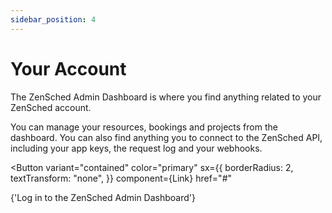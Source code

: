 ```yaml
---
sidebar_position: 4
---
```


# Your Account

The ZenSched Admin Dashboard is where you find anything related to your ZenSched account. 

You can manage your resources, bookings and projects from the dashboard. You can also find anything you to connect to the ZenSched API, including your app keys, the request log and your webhooks.

<Button 
    variant="contained"
    color="primary"
    sx={{
        borderRadius: 2,
        textTransform: "none",
    }}
    component={Link}
    href="#"
>
  {'Log in to the ZenSched Admin Dashboard'}
</Button>